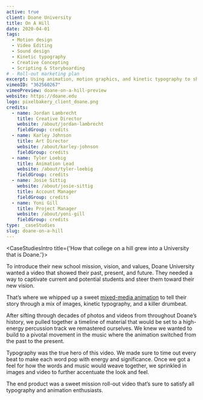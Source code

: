 ```yaml
---
active: true
client: Doane University
title: On A Hill
date: 2020-04-01
tags:
  - Motion design
  - Video Editing
  - Sound design
  - Kinetic typography
  - Creative Concepting
  - Scripting & Storyboarding
# - Roll-out marketing plan
excerpt: Using animation, motion graphics, and kinetic typography to showcase how the history of Doane planted a seed that has grown into a new mission.
vimeoID: "362560267"
vimeoPreview: doane-on-a-hill-preview
website: https://doane.edu
logo: pixelbakery_client_doane.png
credits:
  - name: Jordan Lambrecht
    title: Creative Director
    website: /about/jordan-lambrecht
    fieldGroup: credits
  - name: Karley Johnson
    title: Art Director
    website: /about/karley-johnson
    fieldGroup: credits
  - name: Tyler Loebig
    title: Animation Lead
    website: /about/tyler-loebig
    fieldGroup: credits
  - name: Josie Sittig
    website: /about/josie-sittig
    title: Account Manager
    fieldGroup: credits
  - name: Yoni Gill
    title: Project Manager
    website: /about/yoni-gill
    fieldGroup: credits
type: _caseStudies
slug: doane-on-a-hill
---
```


<CaseStudiesIntro title={'How that college on a hill grew into a University that is Doane.'}>

To introduce their new school mission, vision, and values, Doane University wanted a video that showed their past, present, and future. They needed a way to captivate current and potential students and steer them toward their new vision.

That’s where we whipped up a sweet [mixed-media animation](/services/animation) to tell their story through a mix of images, kinetic typography, and a killer drumbeat.

</CaseStudiesIntro>
<CaseStudiesDescription textColor={'cream'} bgColor={'pink-lighter'} headerColor={'pink'} header={'Process'}>

After sifting through decades of photos and videos from throughout Doane’s history, we pulled together a timeline of material that would be set to a high-energy percussion track we remastered ourselves. We knew we wanted to build to a pivotal movement in the music where the animation switched from the past to the present.

Typography was the true hero of this video. We made sure to time out every beat to make each word pop with energy and significance. Once we got a feel for how the words and music would weave together, we sprinkled in images and video to further accentuate the look and feel.

The end product was a sweet mission roll-out video that’s sure to satisfy all typography and animation enthusiasts.

</CaseStudiesDescription>
